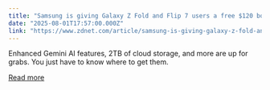 ```yaml
---
title: "Samsung is giving Galaxy Z Fold and Flip 7 users a free $120 bonus - how to redeem it"
date: "2025-08-01T17:57:00.000Z"
link: "https://www.zdnet.com/article/samsung-is-giving-galaxy-z-fold-and-flip-7-users-a-free-120-bonus-how-to-redeem-it/"
---
```


Enhanced Gemini AI features, 2TB of cloud storage, and more are up for grabs. You just have to know where to get them.

[Read more](https://www.zdnet.com/article/samsung-is-giving-galaxy-z-fold-and-flip-7-users-a-free-120-bonus-how-to-redeem-it/)
